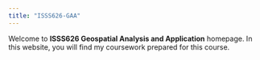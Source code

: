 ```yaml
---
title: "ISSS626-GAA"
---
```


Welcome to **ISSS626 Geospatial Analysis and Application** homepage. In this website, you will find my coursework prepared for this course.
